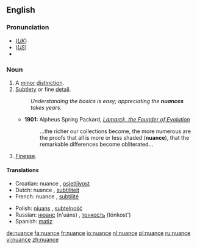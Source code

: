{{was wotd|2007|February|1}}
==English==

===Pronunciation===
*(''[[Received Pronunciation|UK]]'') {{IPA|/ˈnjuː.aːns/}}
*(''[[General American|US]]'') {{IPA|/ˈnuː.aːns/}}
*{{audio|en-us-nuance.ogg|Audio (US)}}

===Noun===
{{en-noun}}

# A [[minor]] [[distinction]].
# [[subtle|Subtlety]] or fine [[detail]].
#: ''Understanding the basics is easy; appreciating the '''nuances''' takes years.''
#* '''1901:''' Alpheus Spring Packard, ''[http://books.google.com/books?vid=OCLC01513448&id=ZkB59HbB7VYC&pg=PA263&lpg=PA263&dq=nuance+date:1850-1950&as_brr=1 Lamarck, the Founder of Evolution]''
#*:...the richer our collections become, the more numerous are the proofs that all is more or less shaded ('''nuance'''), that the remarkable differences become obliterated...
# [[finesse|Finesse]].

====Translations====
{{trans-top|subtelty or fine detail}}
*Croatian: nuance {{f}}, [[osjetljivost]] {{f}}
*Dutch: nuance {{f}}, [[subtiliteit]] {{f}}
*French: nuance {{f}}, [[subtilité]] {{f}}
{{trans-mid}}
*Polish: [[niuans ]] {{m}}, [[subtelność]] {{f}}
*Russian: [[нюанс]] (n'uáns) {{m}}, [[тонкость]] (tónkost') {{f}}
*Spanish: [[matiz]] {{f}}
{{trans-bot}}

[[de:nuance]]
[[fa:nuance]]
[[fr:nuance]]
[[io:nuance]]
[[nl:nuance]]
[[pl:nuance]]
[[ru:nuance]]
[[vi:nuance]]
[[zh:nuance]]